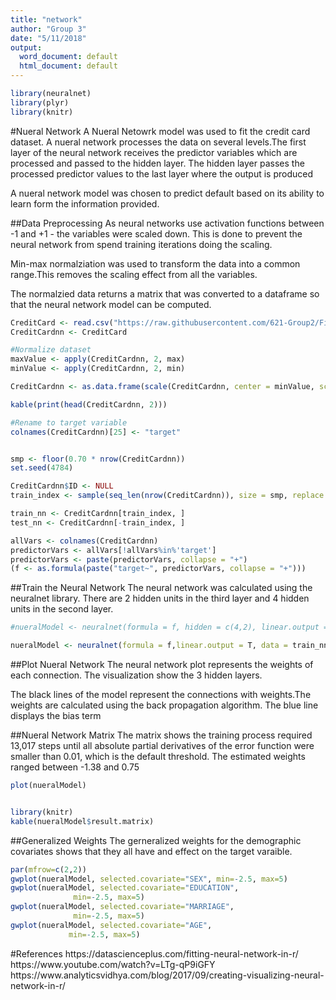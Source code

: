 ```yaml
---
title: "network"
author: "Group 3"
date: "5/11/2018"
output:
  word_document: default
  html_document: default
---
```


```r

library(neuralnet)
library(plyr)
library(knitr)
```

#Nueral Network
A Nueral Netowrk model was used to fit the credit card dataset. A nueral network processes the data on several levels.The first layer of the neural network receives the predictor variables which are processed and passed to the hidden layer. The hidden layer passes the processed predictor values to the last layer where the output is produced

A nueral network model was chosen to predict default based on its ability to learn form the information provided.

##Data Preprocessing
As neural networks use activation functions between -1 and +1 - the variables were scaled down. This is done to prevent the neural network from spend training iterations doing the scaling.

Min-max normalziation was used to transform the data into a common range.This removes the scaling effect from all the variables.

The normalzied data returns a matrix that was converted to a dataframe so that the neural network model can be computed. 

```r

CreditCard <- read.csv("https://raw.githubusercontent.com/621-Group2/Final-Project/master/UCI_Credit_Card.csv")
CreditCardnn <- CreditCard

#Normalize dataset
maxValue <- apply(CreditCardnn, 2, max)
minValue <- apply(CreditCardnn, 2, min)

CreditCardnn <- as.data.frame(scale(CreditCardnn, center = minValue, scale = maxValue - minValue))

kable(print(head(CreditCardnn, 2)))

#Rename to target variable
colnames(CreditCardnn)[25] <- "target"


smp <- floor(0.70 * nrow(CreditCardnn))
set.seed(4784)

CreditCardnn$ID <- NULL
train_index <- sample(seq_len(nrow(CreditCardnn)), size = smp, replace = FALSE)

train_nn <- CreditCardnn[train_index, ]
test_nn <- CreditCardnn[-train_index, ]

allVars <- colnames(CreditCardnn)
predictorVars <- allVars[!allVars%in%'target']
predictorVars <- paste(predictorVars, collapse = "+")
(f <- as.formula(paste("target~", predictorVars, collapse = "+")))


```
##Train the Neural Network
The neural network was calculated using the neuralnet library. There are 2 hidden units in the third layer and 4 hidden units in the second layer. 
```r

#nueralModel <- neuralnet(formula = f, hidden = c(4,2), linear.output = T, data = train_nn)

nueralModel <- neuralnet(formula = f,linear.output = T, data = train_nn)

```

##Plot Nueral Network
The neural network plot represents the weights of each connection. The visualization show the 3 hidden layers. 

The black lines of the model represent the connections with weights.The weights are calculated using the back propagation algorithm.  The blue line displays the bias term

##Nueral Network Matrix
The matrix shows the training process required 13,017 steps until all absolute partial derivatives of the error function were smaller than 0.01, which is the default threshold. The estimated weights ranged between -1.38 and 0.75
```r

plot(nueralModel)


library(knitr)
kable(nueralModel$result.matrix)
```
##Generalized Weights
The gerneralized weights for the demographic covariates shows that they all have and effect on the target varaible.
```r

par(mfrow=c(2,2))
gwplot(nueralModel, selected.covariate="SEX", min=-2.5, max=5)
gwplot(nueralModel, selected.covariate="EDUCATION",
              min=-2.5, max=5)
gwplot(nueralModel, selected.covariate="MARRIAGE",
              min=-2.5, max=5)
gwplot(nueralModel, selected.covariate="AGE",
             min=-2.5, max=5)
```



#References
https://datascienceplus.com/fitting-neural-network-in-r/
https://www.youtube.com/watch?v=LTg-qP9iGFY
https://www.analyticsvidhya.com/blog/2017/09/creating-visualizing-neural-network-in-r/